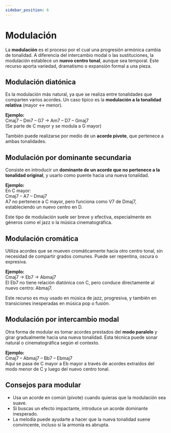 ```yaml
---
sidebar_position: 6
---
```


# Modulación

La **modulación** es el proceso por el cual una progresión armónica cambia de tonalidad. A diferencia del intercambio modal o las sustituciones, la modulación establece un **nuevo centro tonal**, aunque sea temporal. Este recurso aporta variedad, dramatismo o expansión formal a una pieza.

## Modulación diatónica

Es la modulación más natural, ya que se realiza entre tonalidades que comparten varios acordes. Un caso típico es la **modulación a la tonalidad relativa** (mayor ↔ menor).

**Ejemplo:**  
Cmaj7 – Dm7 – G7 → Am7 – D7 – Gmaj7  
(Se parte de C mayor y se modula a G mayor)

También puede realizarse por medio de un **acorde pivote**, que pertenece a ambas tonalidades.

## Modulación por dominante secundaria

Consiste en introducir un **dominante de un acorde que no pertenece a la tonalidad original**, y usarlo como puente hacia una nueva tonalidad.

**Ejemplo:**  
En C mayor:  
Cmaj7 – A7 – Dmaj7  
A7 no pertenece a C mayor, pero funciona como V7 de Dmaj7, estableciendo un nuevo centro en D.

Este tipo de modulación suele ser breve y efectiva, especialmente en géneros como el jazz o la música cinematográfica.

## Modulación cromática

Utiliza acordes que se mueven cromáticamente hacia otro centro tonal, sin necesidad de compartir grados comunes. Puede ser repentina, oscura o expresiva.

**Ejemplo:**  
Cmaj7 → Eb7 → Abmaj7  
El Eb7 no tiene relación diatónica con C, pero conduce directamente al nuevo centro: Abmaj7.

Este recurso es muy usado en música de jazz, progresiva, y también en transiciones inesperadas en música pop o fusión.

## Modulación por intercambio modal

Otra forma de modular es tomar acordes prestados del **modo paralelo** y girar gradualmente hacia una nueva tonalidad. Esta técnica puede sonar natural o cinematográfica según el contexto.

**Ejemplo:**  
Cmaj7 – Abmaj7 – Bb7 – Ebmaj7  
Aquí se pasa de C mayor a Eb mayor a través de acordes extraídos del modo menor de C y luego del nuevo centro tonal.

## Consejos para modular

- Usa un acorde en común (pivote) cuando quieras que la modulación sea suave.
- Si buscas un efecto impactante, introduce un acorde dominante inesperado.
- La melodía puede ayudarte a hacer que la nueva tonalidad suene convincente, incluso si la armonía es abrupta.

<DonateButton />
<Comments />

